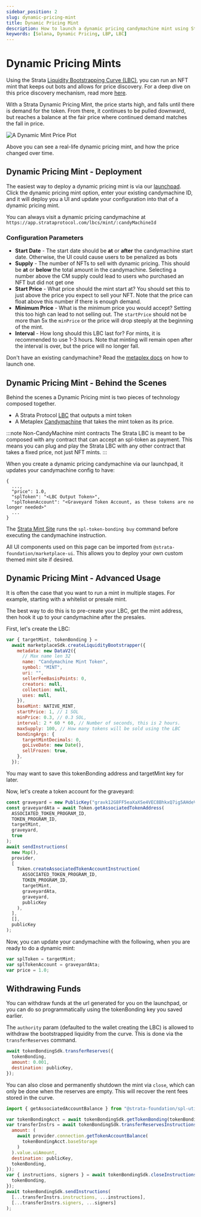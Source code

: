 ```yaml
---
sidebar_position: 2
slug: dynamic-pricing-mint
title: Dynamic Pricing Mint
description: How to launch a dynamic pricing candymachine mint using Strata
keywords: [Solana, Dynamic Pricing, LBP, LBC]
---
```


# Dynamic Pricing Mints

Using the Strata [Liquidity Bootstrapping Curve (LBC)](./lbc), you can run an NFT mint that keeps out bots and allows for price discovery.
For a deep dive on this price discovery mechanism, read more [here](./lbc).

With a Strata Dynamic Pricing Mint, the price starts high, and falls until there is demand for the token. From there, it continues to be pulled downward,
but reaches a balance at the fair price where continued demand matches the fall in price.

![A Dynamic Mint Price Plot](./dynamic-mint-history.jpeg)

Above you can see a real-life dynamic pricing mint, and how the price changed over time.

## Dynamic Pricing Mint - Deployment

The easiest way to deploy a dynamic pricing mint is via our [launchpad](https://app.strataprotocol.com). Click the dynamic pricing mint option,
enter your existing candymachine ID, and it will deploy you a UI and update your configuration into that of a dynamic pricing mint.

You can always visit a dynamic pricing candymachine at `https://app.strataprotocol.com/lbcs/mint/:candyMachineId`

### Configuration Parameters

- **Start Date** - The start date should be **at** or **after** the candymachine start date. Otherwise, the UI could cause users to be penalized as bots
- **Supply** - The number of NFTs to sell with dynamic pricing. This should be **at** or **below** the total amount in the candymachine. Selecting a number above the CM supply could lead to users who purchased an NFT but did not get one
- **Start Price** - What price should the mint start at? You should set this to just above the price you expect to sell your NFT. Note that the price can float above this number if there is enough demand.
- **Minimum Price** - What is the minimum price you would accept? Setting this too high can lead to not selling out. The `startPrice` should not be more than 5x the `minPrice` or the price will drop steeply at the beginning of the mint.
- **Interval** - How long should this LBC last for? For mints, it is recommended to use 1-3 hours. Note that minting will remain open after the interval is over, but the price will no longer fall.

Don't have an existing candymachine? Read the [metaplex docs](https://docs.metaplex.com/candy-machine-v2/creating-candy-machine) on how to launch one.

## Dynamic Pricing Mint - Behind the Scenes

Behind the scenes a Dynamic Pricing mint is two pieces of technology composed together.

- A Strata Protocol [LBC](./lbc) that outputs a mint token
- A Metaplex [Candymachine](https://docs.metaplex.com/candy-machine-v2/creating-candy-machine) that takes the mint token as its price.

:::note Non-CandyMachine mint contracts
The Strata LBC is meant to be composed with any contract that can accept an spl-token as payment. This means you can plug and play
the Strata LBC with any other contract that takes a fixed price, not just NFT mints.
:::

When you create a dynamic pricing candymachine via our launchpad, it updates your candymachine config to have:

```
{
  ...,
  "price": 1.0,
  "splToken": "<LBC Output Token>",
  "splTokenAccount": "<Graveyard Token Account, as these tokens are no longer needed>"
  ...
}
```

The [Strata Mint Site](https://github.com/StrataFoundation/strata/blob/master/packages/marketplace-ui/pages/lbcs/mint/[candyMachineId].tsx) runs the
`spl-token-bonding buy` command before executing the candymachine instruction.

All UI components used on this page can be imported from `@strata-foundation/marketplace-ui`. This allows you to deploy your own custom themed mint site if desired.

## Dynamic Pricing Mint - Advanced Usage

It is often the case that you want to run a mint in multiple stages. For example, starting with a whitelist or presale mint.

The best way to do this is to pre-create your LBC, get the mint address, then hook it up to your candymachine after the presales.


<NetworkSelect />

First, let's create the LBC:

```js async name=lbc
var { targetMint, tokenBonding } =
  await marketplaceSdk.createLiquidityBootstrapper({
    metadata: new DataV2({
      // Max name len 32
      name: "Candymachine Mint Token",
      symbol: "MINT",
      uri: "",
      sellerFeeBasisPoints: 0,
      creators: null,
      collection: null,
      uses: null,
    }),
    baseMint: NATIVE_MINT,
    startPrice: 1, // 1 SOL
    minPrice: 0.3, // 0.3 SOL,
    interval: 2 * 60 * 60, // Number of seconds, this is 2 hours.
    maxSupply: 100, // How many tokens will be sold using the LBC
    bondingArgs: {
      targetMintDecimals: 0,
      goLiveDate: new Date(),
      sellFrozen: true,
    },
  });
```

You may want to save this tokenBonding address and targetMint key for later.

Now, let's create a token account for the graveyard:

```js async name=ata deps=lbc
const graveyard = new PublicKey("gravk12G8FF5eaXaXSe4VEC8BhkxQ7ig5AHdeVdPmDF");
const graveyardAta = await Token.getAssociatedTokenAddress(
  ASSOCIATED_TOKEN_PROGRAM_ID,
  TOKEN_PROGRAM_ID,
  targetMint,
  graveyard,
  true
);
await sendInstructions(
  new Map(),
  provider,
  [
    Token.createAssociatedTokenAccountInstruction(
      ASSOCIATED_TOKEN_PROGRAM_ID,
      TOKEN_PROGRAM_ID,
      targetMint,
      graveyardAta,
      graveyard,
      publicKey
    ),
  ],
  [],
  publicKey
);
```

Now, you can update your candymachine with the following, when you are ready to do a dynamic mint:

```jsx async deps=ata
var splToken = targetMint;
var splTokenAccount = graveyardAta;
var price = 1.0;
```

## Withdrawing Funds

You can withdraw funds at the url generated for you on the launchpad, or you can do so programmatically using the tokenBonding
key you saved earlier.

The `authority` param (defaulted to the wallet creating the LBC) is allowed to withdraw the bootstrapped liquidity from
the curve. This is done via the `transferReserves` command.

```js async deps=lbc
await tokenBondingSdk.transferReserves({
  tokenBonding,
  amount: 0.001,
  destination: publicKey,
});
```

You can also close and permanently shutdown the mint via `close`, which can only be done when the reserves are empty. This will
recover the rent fees stored in the curve.

```js
import { getAssociatedAccountBalance } from "@strata-foundation/spl-utils";
```

```js async deps=lbc
var tokenBondingAcct = await tokenBondingSdk.getTokenBonding(tokenBonding);
var transferInstrs = await tokenBondingSdk.transferReservesInstructions({
  amount: (
    await provider.connection.getTokenAccountBalance(
      tokenBondingAcct.baseStorage
    )
  ).value.uiAmount,
  destination: publicKey,
  tokenBonding,
});
var { instructions, signers } = await tokenBondingSdk.closeInstructions({
  tokenBonding,
});
await tokenBondingSdk.sendInstructions(
  [...transferInstrs.instructions, ...instructions],
  [...transferInstrs.signers, ...signers]
);
```
